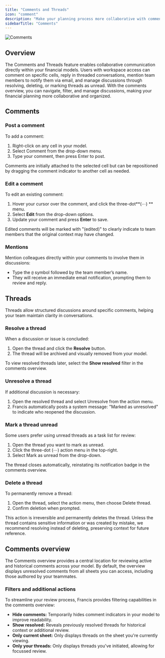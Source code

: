 ```yaml
---
title: "Comments and Threads"
icon: "comment"
description: "Make your planning process more collaborative with comments and conversations."
sidebarTitle: "Comments"
---
```


![Comments](/images/comments.png)

## Overview

The Comments and Threads feature enables collaborative communication directly within your financial models. Users with workspace access can comment on specific cells, reply in threaded conversations, mention team members to notify them via email, and manage discussions through resolving, deleting, or marking threads as unread. With the comments overview, you can navigate, filter, and manage discussions, making your financial planning more collaborative and organized.

## Comments

### Post a comment

To add a comment:

1. Right-click on any cell in your model.
2. Select Comment from the drop-down menu.
3. Type your comment, then press Enter to post.

Comments are initially attached to the selected cell but can be repositioned by dragging the comment indicator to another cell as needed.

### Edit a comment

To edit an existing comment:

1. Hover your cursor over the comment, and click the three-dot\*\*(⋯) \*\* menu.
2. Select **Edit** from the drop-down options.
3. Update your comment and press **Enter** to save.

Edited comments will be marked with "(edited)" to clearly indicate to team members that the original context may have changed.

### Mentions

Mention colleagues directly within your comments to involve them in discussions:

- Type the `@` symbol followed by the team member’s name.
- They will receive an immediate email notification, prompting them to review and reply.

## Threads

Threads allow structured discussions around specific comments, helping your team maintain clarity in conversations.

### Resolve a thread

When a discussion or issue is concluded:

1. Open the thread and click the **Resolve** button.
2. The thread will be archived and visually removed from your model.

To view resolved threads later, select the **Show resolved** filter in the comments overview.

### Unresolve a thread

If additional discussion is necessary:

1. Open the resolved thread and select Unresolve from the action menu.
2. Francis automatically posts a system message: "Marked as unresolved" to indicate who reopened the discussion.

### Mark a thread unread

Some users prefer using unread threads as a task list for review:

1. Open the thread you want to mark as unread.
2. Click the three-dot (⋯) action menu in the top-right.
3. Select Mark as unread from the drop-down.

The thread closes automatically, reinstating its notification badge in the comments overview.

### Delete a thread

To permanently remove a thread:

1. Open the thread, select the action menu, then choose Delete thread.
2. Confirm deletion when prompted.

<Warning>
  This action is irreversible and permanently deletes the thread. Unless the thread contains sensitive information or was created by mistake, we recommend resolving instead of deleting, preserving context for future reference.
</Warning>

## Comments overview

The Comments overview provides a central location for reviewing active and historical comments across your model. By default, the overview displays unresolved comments from all sheets you can access, including those authored by your teammates.

### Filters and additional actions

To streamline your review process, Francis provides filtering capabilities in the comments overview:

- **Hide comments:** Temporarily hides comment indicators in your model to improve readability.
- **Show resolved:** Reveals previously resolved threads for historical context or additional review.
- **Only current sheet:** Only displays threads on the sheet you're currently viewing.
- **Only your threads:** Only displays threads you've initiated, allowing for focussed review.